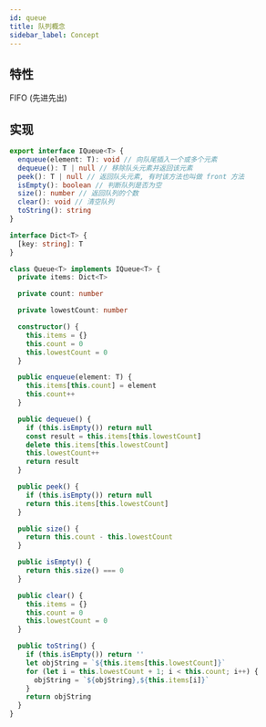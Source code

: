 ```yaml
---
id: queue
title: 队列概念
sidebar_label: Concept
---
```


## 特性

FIFO (先进先出)

## 实现

```ts
export interface IQueue<T> {
  enqueue(element: T): void // 向队尾插入一个或多个元素
  dequeue(): T | null // 移除队头元素并返回该元素
  peek(): T | null // 返回队头元素, 有时该方法也叫做 front 方法
  isEmpty(): boolean // 判断队列是否为空
  size(): number // 返回队列的个数
  clear(): void // 清空队列
  toString(): string
}

interface Dict<T> {
  [key: string]: T
}

class Queue<T> implements IQueue<T> {
  private items: Dict<T>

  private count: number

  private lowestCount: number

  constructor() {
    this.items = {}
    this.count = 0
    this.lowestCount = 0
  }

  public enqueue(element: T) {
    this.items[this.count] = element
    this.count++
  }

  public dequeue() {
    if (this.isEmpty()) return null
    const result = this.items[this.lowestCount]
    delete this.items[this.lowestCount]
    this.lowestCount++
    return result
  }

  public peek() {
    if (this.isEmpty()) return null
    return this.items[this.lowestCount]
  }

  public size() {
    return this.count - this.lowestCount
  }

  public isEmpty() {
    return this.size() === 0
  }

  public clear() {
    this.items = {}
    this.count = 0
    this.lowestCount = 0
  }

  public toString() {
    if (this.isEmpty()) return ''
    let objString = `${this.items[this.lowestCount]}`
    for (let i = this.lowestCount + 1; i < this.count; i++) {
      objString = `${objString},${this.items[i]}`
    }
    return objString
  }
}
```
